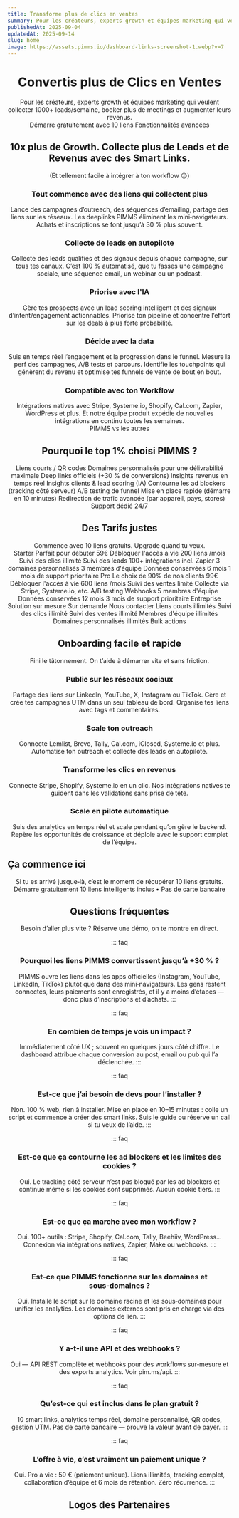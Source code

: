 ```yaml
---
title: Transforme plus de clics en ventes
summary: Pour les créateurs, experts growth et équipes marketing qui veulent collecter 1000+ leads/semaine, booker plus de meetings et augmenter leurs revenus.
publishedAt: 2025-09-04
updatedAt: 2025-09-14
slug: home
image: https://assets.pimms.io/dashboard-links-screenshot-1.webp?v=7
---
```


<Header />

<Slide size="xs" noPadding noOverflow>
  <Avatars />
  <Hero>
    <H1>Convertis <HideOnMobile>plus de </HideOnMobile><HideOnDesktop> </HideOnDesktop> Clics en <Primary icon="sales" variant="h1">Ventes</Primary></H1>
    <Summary>Pour les créateurs, experts growth et équipes marketing qui veulent collecter 1000+ leads/semaine, booker plus de meetings et augmenter leurs revenus.</Summary>
  </Hero>
  <AnimatedCentered noPadding>
    <CtaButton className="w-fit px-6"><SwapRotate>Démarre gratuitement<HideOnMobile> avec 10 liens</HideOnMobile></SwapRotate></CtaButton>
    <HideOnMobile><HeroBenefits /></HideOnMobile>
  </AnimatedCentered>
    <BlurFade direction="top">
    <HeroRibbon />
  </BlurFade>
</Slide>

<Slide id="features">
  <BlurFade direction="up" inView>
    <Centered>
      <Label variant="default">Fonctionnalités avancées</Label>
      <H2>10x plus de <Primary icon="growth">Growth</Primary>. Collecte plus de Leads et de Revenus avec des Smart Links.</H2>
      <Text size="lg">(Et tellement facile à intégrer à ton workflow 😉)</Text>
    </Centered>
  </BlurFade>

  <Section margin="sm">
    <TwoColumns ratio="1-1" variant="card" background="subtle">
      <Column span={1} order="text">
        <BlurFade direction="left" delay={0.2} inView>
          <H3>Tout commence avec des liens qui <TextHighlight color="green">collectent plus</TextHighlight></H3>
          <Text>Lance des campagnes d’outreach, des séquences d’emailing, partage des liens sur les réseaux.</Text>
          <Text>Les deeplinks PIMMS éliminent les mini‑navigateurs. Achats et inscriptions se font jusqu’à <Stronger className="text-vibrant-green">30 % plus souvent</Stronger>.</Text>
        </BlurFade>
      </Column>
      <Column span={1} order="visual">
        <BlurFade direction="right" inView>
          <ConversionFlipCard />
        </BlurFade>
      </Column>
    </TwoColumns>
  </Section>

  <Section margin="sm">
    <TwoColumns ratio="1-1" variant="card" background="subtle" noPadding>
      <Column span={1} order="text">
        <BlurFade direction="left" inView>
          <div className="pt-12 md:py-12">
            <H3>Collecte de leads en <TextHighlight color="blue">autopilote</TextHighlight></H3>
            <Text>Collecte des leads qualifiés et des signaux depuis chaque campagne, <Stronger className="text-vibrant-blue">sur tous tes canaux</Stronger>.</Text>
            <Text>C’est 100 % automatisé, que tu fasses une campagne sociale, une séquence email, un webinar ou un podcast.</Text>
          </div>
        </BlurFade>
      </Column>
      <Column span={1} order="visual" noPadding position="start">
        <BlurFade direction="right" delay={0.2} inView>
          <AvatarFunnel />
        </BlurFade>
      </Column>
    </TwoColumns>
  </Section>

  <Section margin="sm">
    <TwoColumns ratio="1-1" variant="card" background="subtle">
      <Column span={1} order="text">
        <BlurFade direction="left" inView>
          <H3>Priorise avec <TextHighlight color="orange">l'IA</TextHighlight></H3>
          <Text>Gère tes prospects avec un lead scoring intelligent et des signaux d’intent/engagement actionnables.</Text>
          <Text>Priorise ton pipeline et concentre l’effort <Stronger className="text-vibrant-orange">sur les deals à plus forte probabilité</Stronger>.</Text>
        </BlurFade>
      </Column>
      <Column span={1} order="visual">
        <BlurFade direction="right" delay={0.2} inView>
          <LeadScoringAnimatedList />
        </BlurFade>
      </Column>
    </TwoColumns>
  </Section>

  <Section margin="sm">
    <TwoColumns ratio="1-1" variant="card" background="subtle">
      <Column span={1} order="text">
        <BlurFade direction="left" inView>
          <H3>Décide avec la <TextHighlight color="green">data</TextHighlight></H3>
          <Text>Suis en temps réel l’engagement et la progression dans le funnel. Mesure la perf des campagnes, A/B tests et parcours.</Text>
          <Text>Identifie les touchpoints qui génèrent du revenu <Stronger className="text-vibrant-green">et optimise tes funnels de vente</Stronger> de bout en bout.</Text>
        </BlurFade>
      </Column>
      <Column span={1} order="visual">
        <BlurFade direction="right" delay={0.2} inView>
          <AnalyticsDemo />
        </BlurFade>
      </Column>
    </TwoColumns>
  </Section>

  <Section margin="sm">
    <TwoColumns ratio="1-1" variant="card" background="subtle">
      <Column span={1} order="text">
        <BlurFade direction="left" inView>
          <H3>Compatible avec ton <TextHighlight color="blue">Workflow</TextHighlight></H3>
          <Text>Intégrations natives avec Stripe, Systeme.io, Shopify, Cal.com, Zapier, WordPress et plus.</Text>
          <Text>Et notre équipe produit expédie de nouvelles intégrations en continu toutes les semaines.</Text>
        </BlurFade>
      </Column>
      <Column span={1} order="visual">
        <BlurFade direction="right" inView>
          <IntegrationsGrid />
        </BlurFade>
      </Column>
    </TwoColumns>
  </Section>
</Slide>

<Slide id="why-pimms">
  <BlurFade direction="up" inView>
    <Centered>
      <Label variant="default">PIMMS vs les autres</Label>
      <H2>Pourquoi le <Primary icon="why">top 1%</Primary> choisi PIMMS ?</H2>
    </Centered>
  </BlurFade>

  <Section>
    <ComparisonContainer>
      <ComparisonHeader />
      <ComparisonRow others={true} pimms={true}>Liens courts / QR codes</ComparisonRow>
      <ComparisonRow others={true} pimms={true}>Domaines personnalisés pour une délivrabilité maximale</ComparisonRow>
      <ComparisonRow others={false} pimms={true}>Deep links officiels (+30 % de conversions)</ComparisonRow>
      <ComparisonRow others={false} pimms={true}>Insights revenus en temps réel</ComparisonRow>
      <ComparisonRow others={false} pimms={true}>Insights clients & lead scoring (IA)</ComparisonRow>
      <ComparisonRow others={false} pimms={true}>Contourne les ad blockers (tracking côté serveur)</ComparisonRow>
      <ComparisonRow others={false} pimms={true}>A/B testing de funnel</ComparisonRow>
      <ComparisonRow others={false} pimms={true}>Mise en place rapide (démarre en 10 minutes)</ComparisonRow>
      <ComparisonRow others={false} pimms={true}>Redirection de trafic avancée (par appareil, pays, stores)</ComparisonRow>
      <ComparisonRow others={false} pimms={true}>Support dédié 24/7</ComparisonRow>
    </ComparisonContainer>
  </Section>
</Slide>

<Slide variant="secondary" id="pricing">
  <BlurFade direction="up" inView>
    <Centered>
      <H2>Des <Primary icon="pricing">Tarifs</Primary> justes</H2>
      <Text size="lg">Commence avec 10 liens gratuits. Upgrade quand tu veux.</Text>
    </Centered>
  </BlurFade>
  
  <Section>
    <TwoColumns ratio="1-1-1">
      <Column span={1}>
        <BlurFade direction="left" delay={0.1} inView>
          <PricingCard variant="starter">
            <PricingHeader>
              <PricingTitleGroup>
                <PricingTitle variant="starter">Starter</PricingTitle>
                <PricingSubtitle variant="starter">Parfait pour débuter</PricingSubtitle>
              </PricingTitleGroup>
              <PricingPrice variant="starter">59€</PricingPrice>
              <PricingCta href="/api/pay?id=5kAeWJ8Q2f0O1e8dQS" variant="starter"><SwapRotate>Débloquer l'accès à vie</SwapRotate></PricingCta>
            </PricingHeader>
            <PricingFeatures title="Tout dans l'offre gratuite, plus :" variant="starter">
              <PricingFeature variant="starter">200 liens /mois</PricingFeature>
              <PricingFeature variant="starter">Suivi des clics illimité</PricingFeature>
              <PricingFeature variant="starter">Suivi des leads</PricingFeature>
              <PricingFeature variant="starter">100+ intégrations incl. Zapier</PricingFeature>
              <PricingFeature variant="starter">3 domaines personnalisés</PricingFeature>
              <PricingFeature variant="starter">3 membres d'équipe</PricingFeature>
              <PricingFeature variant="starter">Données conservées 6 mois</PricingFeature>
              <PricingFeature variant="starter">1 mois de support prioritaire</PricingFeature>
            </PricingFeatures>
          </PricingCard>
        </BlurFade>
      </Column>
      <Column span={1}>
        <BlurFade direction="up" delay={0.2} inView>
          <PricingCard variant="pro">
            <PricingHeader>
              <PricingTitleGroup>
                <PricingTitle variant="pro">Pro</PricingTitle>
                <PricingSubtitle variant="pro">Le choix de 90% de nos clients</PricingSubtitle>
              </PricingTitleGroup>
              <PricingPrice variant="pro">99€</PricingPrice>
              <PricingCta href="/api/pay?id=9B66oG2VvcYq3STaGmc7u07" variant="pro"><SwapRotate>Débloquer l'accès à vie</SwapRotate></PricingCta>
            </PricingHeader>
            <PricingFeatures title="Tout dans l'offre Starter, plus :" variant="pro">
              <PricingFeature variant="pro">600 liens /mois</PricingFeature>
              <PricingFeature variant="pro">Suivi des ventes limité</PricingFeature>
              <PricingFeature variant="pro">Collecte via Stripe, Systeme.io, etc.</PricingFeature>
              <PricingFeature variant="pro">A/B testing</PricingFeature>
              <PricingFeature variant="pro">Webhooks</PricingFeature>
              <PricingFeature variant="pro">5 membres d'équipe</PricingFeature>
              <PricingFeature variant="pro">Données conservées 12 mois</PricingFeature>
              <PricingFeature variant="pro">3 mois de support prioritaire</PricingFeature>
            </PricingFeatures>
          </PricingCard>
        </BlurFade>
      </Column>
      <Column span={1}>
        <BlurFade direction="right" delay={0.3} inView>
          <PricingCard variant="business">
            <PricingHeader>
              <PricingTitleGroup className="lg:min-h-[144px] xl:min-h-[101px]">
                <PricingTitle variant="business">Entreprise</PricingTitle>
                <PricingSubtitle variant="business">Solution sur mesure</PricingSubtitle>
              </PricingTitleGroup>
              <PricingPrice variant="business">Sur demande</PricingPrice>
              <PricingCta variant="business"><SwapRotate>Nous contacter</SwapRotate></PricingCta>
            </PricingHeader>
            <PricingFeatures title="Solution sur mesure" variant="business">
              <PricingFeature variant="business">Liens courts illimités</PricingFeature>
              <PricingFeature variant="business">Suivi des clics illimité</PricingFeature>
              <PricingFeature variant="business">Suivi des ventes illimité</PricingFeature>
              <PricingFeature variant="business">Membres d'équipe illimités</PricingFeature>
              <PricingFeature variant="business">Domaines personnalisés illimités</PricingFeature>
              <PricingFeature variant="business">Bulk actions</PricingFeature>
            </PricingFeatures>
          </PricingCard>
        </BlurFade>
      </Column>
    </TwoColumns>
  </Section>
</Slide>

<Slide id="onboarding">
  <BlurFade direction="up" inView>
    <Centered>
      <H2>Onboarding facile et <Primary icon="minutes">rapide</Primary></H2>
      <Text size="lg">Fini le tâtonnement. On t’aide à démarrer vite et sans friction.</Text>
    </Centered>
  </BlurFade>

  <Section variant="card" background="grid">
    <List layout="horizontal">
      <BlurFade direction="up" delay={0.1} inView>
        <FeatureCard variant="fancy">
          <IconBox icon="share" />
          <H3>Publie sur les réseaux sociaux</H3>
          <Text>Partage des liens sur LinkedIn, YouTube, X, Instagram ou TikTok. Gère et crée tes campagnes UTM dans un seul tableau de bord. Organise tes liens avec tags et commentaires.</Text>
        </FeatureCard>
      </BlurFade>
      <BlurFade direction="up" delay={0.2} inView>
        <FeatureCard variant="fancy">
          <IconBox icon="target" />
          <H3>Scale ton outreach</H3>
          <Text>Connecte Lemlist, Brevo, Tally, Cal.com, iClosed, Systeme.io et plus. Automatise ton outreach et collecte des leads en autopilote.</Text>
        </FeatureCard>
      </BlurFade>
      <BlurFade direction="up" delay={0.3} inView>
        <FeatureCard variant="fancy">
          <IconBox icon="cash" />
          <H3>Transforme les clics en revenus</H3>
          <Text>Connecte Stripe, Shopify, Systeme.io en un clic. Nos intégrations natives te guident dans les validations sans prise de tête.</Text>
        </FeatureCard>
      </BlurFade>
      <BlurFade direction="up" delay={0.3} inView>
        <FeatureCard variant="fancy">
          <IconBox icon="arrowUp" />
          <H3>Scale en pilote automatique</H3>
          <Text>Suis des analytics en temps réel et scale pendant qu’on gère le backend. Repère les opportunités de croissance et déploie avec le support complet de l’équipe.</Text>
        </FeatureCard>
      </BlurFade>
    </List>
  </Section>
</Slide>

<Slide variant="primary" id="free">
  <Section variant="branded">
    <TwoColumns ratio="1-1">
      <Column span={1} order="text">
        <BlurFade direction="left" inView>
          <H2 align="left" variant="white">Ça commence ici</H2>
          <Text size="lg" variant="white">Si tu es arrivé jusque‑là, c’est le moment de récupérer 10 liens gratuits.</Text>
          <CtaButton variant="inverse" ><SwapRotate>Démarre gratuitement</SwapRotate></CtaButton>
          <CtaBottomText variant="white">10 liens intelligents inclus • Pas de carte bancaire</CtaBottomText>
        </BlurFade>
      </Column>
      <Column span={1} order="text">
        <BlurFade direction="right" delay={0.2} inView>
          <BouncingImages />
        </BlurFade>
      </Column>
    </TwoColumns>
  </Section>
</Slide>

<Slide>
  <BlurFade direction="up" inView>
    <Centered>
      <H2><Primary icon="questions">Questions</Primary> fréquentes</H2>
      <Text size="lg">Besoin d’aller plus vite ? Réserve une démo, on te montre en direct.</Text>
    </Centered>
  </BlurFade>
  
  <Section>
 
::: faq
### Pourquoi les liens PIMMS convertissent jusqu’à +30 % ?
PIMMS ouvre les liens dans les apps officielles (Instagram, YouTube, LinkedIn, TikTok) plutôt que dans des mini‑navigateurs. Les gens restent connectés, leurs paiements sont enregistrés, et il y a moins d’étapes — donc plus d’inscriptions et d’achats.
:::

::: faq
### En combien de temps je vois un impact ?
Immédiatement côté UX ; souvent en quelques jours côté chiffre. Le dashboard attribue chaque conversion au post, email ou pub qui l’a déclenchée.
:::

::: faq
### Est‑ce que j’ai besoin de devs pour l’installer ?
Non. 100 % web, rien à installer. Mise en place en 10–15 minutes : colle un script et commence à créer des smart links. Suis le guide ou réserve un call si tu veux de l’aide.
:::

::: faq
### Est‑ce que ça contourne les ad blockers et les limites des cookies ?
Oui. Le tracking côté serveur n’est pas bloqué par les ad blockers et continue même si les cookies sont supprimés. Aucun cookie tiers.
:::

::: faq
### Est‑ce que ça marche avec mon workflow ?
Oui. 100+ outils : Stripe, Shopify, Cal.com, Tally, Beehiiv, WordPress… Connexion via intégrations natives, Zapier, Make ou webhooks.
:::

::: faq
### Est‑ce que PIMMS fonctionne sur les domaines et sous‑domaines ?
Oui. Installe le script sur le domaine racine et les sous‑domaines pour unifier les analytics. Les domaines externes sont pris en charge via des options de lien.
:::

::: faq
### Y a‑t‑il une API et des webhooks ?
Oui — API REST complète et webhooks pour des workflows sur‑mesure et des exports analytics. Voir pim.ms/api.
:::

::: faq
### Qu’est‑ce qui est inclus dans le plan gratuit ?
10 smart links, analytics temps réel, domaine personnalisé, QR codes, gestion UTM. Pas de carte bancaire — prouve la valeur avant de payer.
:::

::: faq
### L’offre à vie, c’est vraiment un paiement unique ?
Oui. Pro à vie : 59 € (paiement unique). Liens illimités, tracking complet, collaboration d’équipe et 6 mois de rétention. Zéro récurrence.
:::

  </Section>
</Slide>

<Slide variant="secondary" size="xs" noPadding>
  <h2 className="sr-only">Logos des Partenaires</h2>
  <BlurFade direction="up" inView>
    <LogosCircle />
  </BlurFade>
</Slide>

<Footer /> 
